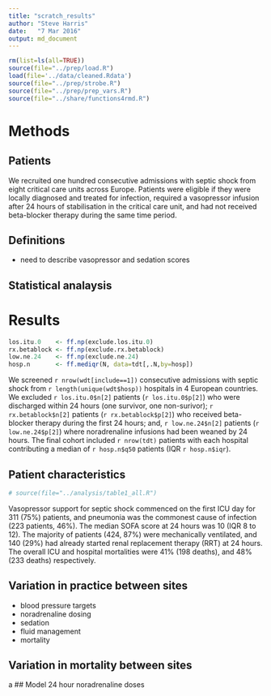 ```yaml
---
title: "scratch_results"
author: "Steve Harris"
date:	"7 Mar 2016"
output: md_document
---
```


```r
rm(list=ls(all=TRUE))
source(file="../prep/load.R")
load(file='../data/cleaned.Rdata')
source(file="../prep/strobe.R")
source(file="../prep/prep_vars.R")
source(file="../share/functions4rmd.R")
```

# Methods

## Patients

We recruited one hundred consecutive admissions with septic shock from eight critical care units across Europe. Patients were eligible if they were locally diagnosed and treated for infection, required a vasopressor infusion after 24 hours of stabilisation in the critical care unit, and had not received beta-blocker therapy during the same time period.

<!-- Morelli criteria to compare in table

- age < 18
- beta-blockers prior to randomisation
- cardiac index < 2.2 with high LAP
- significant valvular heart disease
 -->

## Definitions

- need to describe vasopressor and sedation scores

## Statistical analaysis	



# Results
```r

los.itu.0    <- ff.np(exclude.los.itu.0)
rx.betablock <- ff.np(exclude.rx.betablock)
low.ne.24    <- ff.np(exclude.ne.24)
hosp.n       <- ff.mediqr(N, data=tdt[,.N,by=hosp])
```

We screened `r nrow(wdt[include==1])` consecutive admissions with septic shock from `r length(unique(wdt$hosp))` hospitals in 4 European countries. We excluded `r los.itu.0$n[2]` patients (`r los.itu.0$p[2]`) who were discharged within 24 hours (one survivor, one non-surivor); `r rx.betablock$n[2]` patients (`r rx.betablock$p[2]`) who received beta-blocker therapy during the first 24 hours; and, `r low.ne.24$n[2]` patients (`r low.ne.24$p[2]`) where noradrenaline infusions had been weaned by 24 hours. The final cohort included `r nrow(tdt)` patients with each hospital contributing a median of `r hosp.n$q50` patients (IQR `r hosp.n$iqr`).

## Patient characteristics

```r
# source(file="../analysis/table1_all.R")
```
<!-- see Table 1 -->

Vasopressor support for septic shock commenced on the first ICU day for 311 (75%) patients, and pneumonia was the commonest cause of infection (223 patients, 46%). The median SOFA score at 24 hours was 10 (IQR 8 to 12). The majority of patients (424, 87%) were mechanically ventilated, and 140 (29%) had already started renal replacement therapy (RRT) at 24 hours. The overall ICU and hospital mortalities were 41% (198 deaths), and 48% (233 deaths) respectively.

## Variation in practice between sites

- blood pressure targets
- noradrenaline dosing
- sedation
- fluid management
- mortality

## Variation in mortality between sites

a
## Model 24 hour noradrenaline doses




